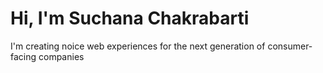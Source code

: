 # Hi, I'm Suchana Chakrabarti

I'm creating noice web experiences for the next generation of consumer-facing companies
